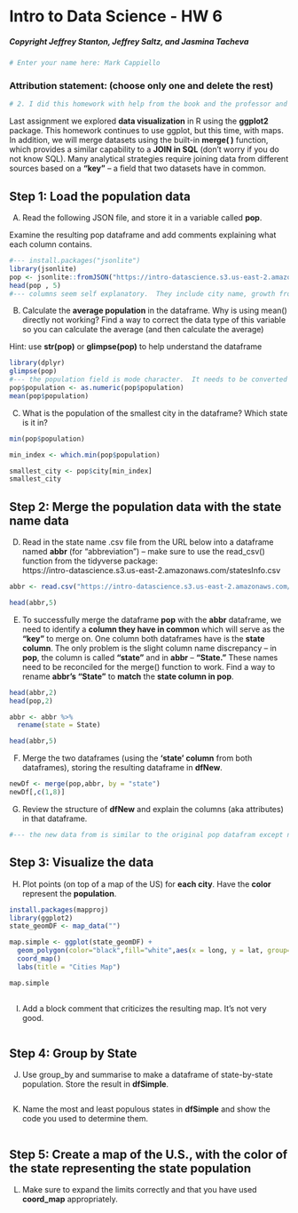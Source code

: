 # Intro to Data Science - HW 6
##### Copyright Jeffrey Stanton, Jeffrey Saltz, and Jasmina Tacheva


```r
# Enter your name here: Mark Cappiello
```


### Attribution statement: (choose only one and delete the rest)


```r
# 2. I did this homework with help from the book and the professor and these Internet sources: I also recently bought a book called "Learning R" written by Richard Cotton published by O'Reilly Media Inc. 2013
```

Last assignment we explored **data visualization** in R using the **ggplot2** package. This homework continues to use ggplot, but this time, with maps.  In addition, we will merge datasets using the built-in **merge( )** function, which provides a similar capability to a **JOIN in SQL** (don't worry if you do not know SQL). Many analytical strategies require joining data from different sources based on a **“key”** – a field that two datasets have in common. 

## Step 1: Load the population data

A.	Read the following JSON file,  and store it in a variable called **pop**.

Examine the resulting pop dataframe and add comments explaining what each column contains.



```r
#--- install.packages("jsonlite")
library(jsonlite)
pop <- jsonlite::fromJSON("https://intro-datascience.s3.us-east-2.amazonaws.com/cities.json")
head(pop , 5)
#--- columns seem self explanatory.  They include city name, growth from 2000 to 2013, latitude, longitude, population and state name.
```

B.	Calculate the **average population** in the dataframe. Why is using mean() directly not working? Find a way to correct the data type of this variable so you can calculate the average (and then calculate the average)

Hint: use **str(pop)** or **glimpse(pop)** to help understand the dataframe


```r
library(dplyr)
glimpse(pop)
#--- the population field is mode character.  It needs to be converted to a numerice field.
pop$population <- as.numeric(pop$population)
mean(pop$population)
```

C.	What is the population of the smallest city in the dataframe? Which state is it in?


```r
min(pop$population)

min_index <- which.min(pop$population)

smallest_city <- pop$city[min_index]
smallest_city
```

## Step 2: Merge the population data with the state name data

D)	Read in the state name .csv file from the URL below into a dataframe named **abbr** (for "abbreviation") – make sure to use the read_csv() function from the tidyverse package: <br>
https://intro-datascience.s3.us-east-2.amazonaws.com/statesInfo.csv



```r

abbr <- read.csv("https://intro-datascience.s3.us-east-2.amazonaws.com/statesInfo.csv")

head(abbr,5)
```

E)	To successfully merge the dataframe **pop** with the **abbr** dataframe, we need to identify a **column they have in common** which will serve as the **“key”** to merge on. One column both dataframes have is the **state column**. The only problem is the slight column name discrepancy – in **pop**, the column is called **“state”** and in **abbr** – **“State.”** These names need to be reconciled for the merge() function to work. Find a way to rename **abbr’s “State”** to **match** the **state column in pop**.    


```r
head(abbr,2)
head(pop,2)

abbr <- abbr %>% 
  rename(state = State)

head(abbr,5)
```

F)	Merge the two dataframes (using the **‘state’ column** from both dataframes), storing the resulting dataframe in **dfNew**.


```r
newDf <- merge(pop,abbr, by = "state")
newDf[,c(1,8)]
```

G)	Review the structure of **dfNew** and explain the columns (aka attributes) in that dataframe.


```r
#--- the new data from is similar to the original pop datafram except now it has the Abbreviation column added to the right side.
```

## Step 3: Visualize the data

H)	Plot points (on top of a map of the US) for **each city**. Have the **color** represent the **population**.


```r
install.packages(mapproj)
library(ggplot2)
state_geomDF <- map_data("")

map.simple <- ggplot(state_geomDF) +
  geom_polygon(color="black",fill="white",aes(x = long, y = lat, group=group)) +
  coord_map()
  labs(title = "Cities Map")

map.simple
  
```

I)	Add a block comment that criticizes the resulting map. It’s not very good.


```r

```

## Step 4: Group by State


J)	Use group_by and summarise to make a dataframe of state-by-state population. Store the result in **dfSimple**.


```r

```

K)	Name the most and least populous states in **dfSimple** and show the code you used to determine them.


```r

```

## Step 5: Create a map of the U.S.,  with the color of the state representing the state population

L) Make sure to expand the limits correctly and that you have used **coord_map** appropriately.



```r

```
